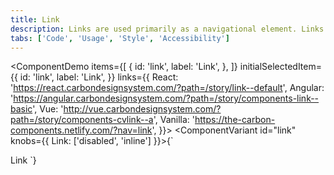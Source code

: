```yaml
---
title: Link
description: Links are used primarily as a navigational element. Links may also change what or how data is displayed.
tabs: ['Code', 'Usage', 'Style', 'Accessibility']
---
```


<ComponentDemo
  items={[
    {
      id: 'link',
      label: 'Link',
    },
  ]}
  initialSelectedItem={{
    id: 'link',
    label: 'Link',
  }}
  links={{
    React: 'https://react.carbondesignsystem.com/?path=/story/link--default',
    Angular:
      'https://angular.carbondesignsystem.com/?path=/story/components-link--basic',
    Vue: 'http://vue.carbondesignsystem.com/?path=/story/components-cvlink--a',
    Vanilla: 'https://the-carbon-components.netlify.com/?nav=link',
  }}>
  <ComponentVariant id="link" knobs={{ Link: ['disabled', 'inline'] }}>{`
  <Link href="#">Link</Link>
  `}</ComponentVariant>
</ComponentDemo>
